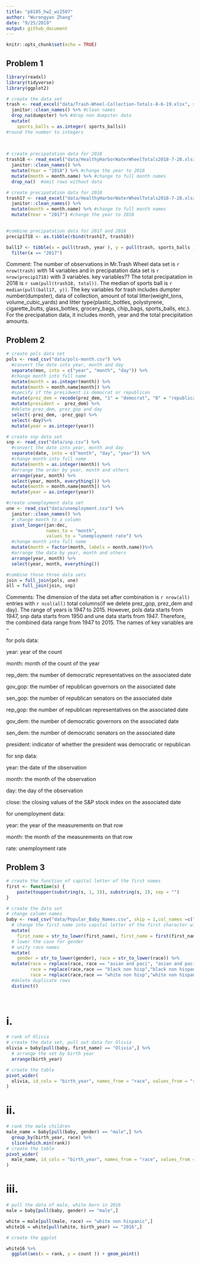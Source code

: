 ```yaml
---
title: "p8105_hw2_wz2507"
author: "Wurongyan Zhang"
date: "9/25/2019"
output: github_document
---
```


```r
knitr::opts_chunk$set(echo = TRUE)
```

## Problem 1
```r
library(readxl)
library(tidyverse)
library(ggplot2)
```


```r
# create the data set
trash <- read_excel("data/Trash-Wheel-Collection-Totals-8-6-19.xlsx", sheet = 1, range = "A2:N408") %>% 
  janitor::clean_names() %>% #clean names
  drop_na(dumpster) %>% #drop non dumpster data
  mutate(
    sports_balls = as.integer( sports_balls)) 
#round the number to integers
  
  
```

```r
# create precipatation data for 2018
trash18 <- read_excel("data/HealthyHarborWaterWheelTotals2018-7-28.xlsx", sheet = 3, range = "A2:B14") %>% 
  janitor::clean_names() %>% 
  mutate(Year = "2018") %>% #change the year to 2018
  mutate(month = month.name) %>% #change to full month names
  drop_na()  #omit rows without data

```

```r
# create precipatation data for 2018
trash17 <- read_excel("data/HealthyHarborWaterWheelTotals2018-7-28.xlsx", sheet = 4, range = "A2:B14")%>% 
  janitor::clean_names() %>% 
  mutate(month = month.name) %>% #change to full month names
  mutate(Year = "2017") #change the year to 2018
  
```

```r
#combine precipatation data for 2017 and 2018
precip1718 <- as.tibble(rbind(trash17, trash18))

```




```r
ball17 <- tibble(x = pull(trash, year ), y = pull(trash, sports_balls )) %>% 
  filter(x == "2017")
```

Comment: The number of observations in Mr.Trash Wheel data set is `r nrow(trash)` with 14 variables and in precipatation data set is `r nrow(precip1718)` with 3 variables. 
key variables??
The total precipatation in 2018 is `r sum(pull(trash18, total))`. The median of sports ball is `r median(pull(ball17, y))`.
The key variables for trash includes dumpter number(dumpster), data of collection, amount of total litter(weight_tons, volume_cubic_yards) and litter type(plastic_bottles, polystyrene, cigarette_butts, glass_bottles, grocery_bags, chip_bags, sports_balls, etc.). For the precipatation data, it includes month, year and the total precipitation amounts.




## Problem 2

```r
# create pols data set
pols <- read_csv("data/pols-month.csv") %>% 
  #convert the date into year, month and day
  separate(mon, into = c("year", "month", "day")) %>% 
  #change month into full name
  mutate(month = as.integer(month)) %>% 
  mutate(month = month.name[month]) %>% 
  #specify if the presidwent is democrat or republican
  mutate(prez_dem = recode(prez_dem, "1" = "democrat", "0" = "republican")) %>% 
  mutate(president =  prez_dem) %>% 
  #delete prez_dem, prez_gop and day
  select(-prez_dem, -prez_gop) %>% 
  select(-day)%>% 
  mutate(year = as.integer(year))
```

```r
# create snp data set
snp <- read_csv("data/snp.csv") %>% 
  #convert the date into year, month and day
  separate(date, into = c("month", "day", "year")) %>%
  #change month into full name
  mutate(month = as.integer(month)) %>%
  #arrange the order by year, month and others
  arrange(year, month) %>% 
  select(year, month, everything()) %>% 
  mutate(month = month.name[month]) %>% 
  mutate(year = as.integer(year))

```

```r
#create unemployment data set
une <- read_csv("data/unemployment.csv") %>% 
  janitor::clean_names() %>% 
  # change month to a column
  pivot_longer(jan:dec,
               names_to = "month", 
               values_to = "unemployment rate") %>%
  #change month into full name
  mutate(month = factor(month, labels = month.name))%>%
  #arrange the data by year, month and others
  arrange(year, month) %>% 
  select(year, month, everything())

```


```r
#combine those three data sets
join = full_join(pols, une)
all = full_join(join, snp)
```


Comments: The dimension of the data set after combination is `r nrow(all)` entries with `r ncol(all)` total columns(if we delete prez_gop, prez_dem and day). The range of years is 1947 to 2015. However, pols data starts from 1947, snp data starts from 1950 and une data starts from 1947. Therefore, the combined data range from 1947 to 2015. The names of key variables are --

for pols data:

year: year of the count

month: month of the count of the year

rep_dem: the number of democratic representatives on the associated date

gov_gop: the number of republican governors on the associated date

sen_gop: the number of republican senators on the associated date

rep_gop: the number of republican representatives on the associated date

gov_dem: the number of democratic governors on the associated date

sen_dem: the number of democratic senators on the associated date

president:  indicator of whether the president was democratic or republican

for snp data:

year: the date of the observation

month: the month of the observation

day: the day of the observation

close: the closing values of the S&P stock index on the associated date

for unemployment data:

year: the year of the measurements on that row

month: the month of the measurements on that row

rate: unemployment rate

## Problem 3

```r
# create the function of capital letter of the first names
first <- function(s) {
    paste(toupper(substring(s, 1, 1)), substring(s, 2), sep = "")
}
```
  
```r
# create the data set
# change column names
baby <- read_csv("data/Popular_Baby_Names.csv", skip = 1,col_names =c("birth_year", "gender", "race", "first_name", "count","rank")) %>% 
  # change the first name into capital letter of the first character with rest of lower case
  mutate(
    first_name = str_to_lower(first_name), first_name = first(first_name)) %>%
  # lower the case for gender
  # unify race names
  mutate(
    gender = str_to_lower(gender), race = str_to_lower(race)) %>% 
  mutate(race = replace(race, race == "asian and paci", "asian and pacific islander"), 
         race = replace(race,race == "black non hisp","black non hispanic"), 
         race = replace(race,race == "white non hisp","white non hispanic")) %>% 
  #delete duplicate rows
  distinct()
         
  
```
# i.
  
```r
# rank of Olivia
# create the data set, pull out data for Olivia
olivia = baby[pull(baby, first_name) == "Olivia",] %>% 
  # arrange the set by birth year
  arrange(birth_year)
```

```r
# create the table
pivot_wider(
  olivia, id_cols = "birth_year", names_from = "race", values_from = "rank"
)
```

# ii.
```r
# rank the male children 
male_name = baby[pull(baby, gender) == "male",] %>% 
  group_by(birth_year, race) %>% 
  slice(which.min(rank))
# create the table
pivot_wider(
  male_name, id_cols = "birth_year", names_from = "race", values_from = "first_name"
)
```

# iii.
```r
# pull the data of male, white born in 2016
male = baby[pull(baby, gender) == "male",] 

white = male[pull(male, race) == "white non hispanic",] 
white16 = white[pull(white, birth_year) == "2016",]
```

```r
# create the ggplot

white16 %>% 
  ggplot(aes(x = rank, y = count )) + geom_point() 
```

































